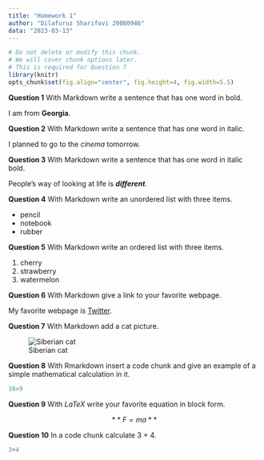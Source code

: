 ```yaml
---
title: "Homework 1"
author: "Dilafuruz Sharifovi 20080946"
data: "2023-03-13"
---
```


```r
# Do not delete or modify this chunk.
# We will cover chunk options later.
# This is required for Question 7
library(knitr)
opts_chunk$set(fig.align="center", fig.height=4, fig.width=5.5)
```

**Question 1** With Markdown write a sentence that has one word in bold.

I am from **Georgia**.

**Question 2** With Markdown write a sentence that has one word in italic.

I planned to go to the _cinema_ tomorrow.

**Question 3** With Markdown write a sentence that has one word in italic bold.

People's way of looking at life is **_different_**.

**Question 4** With Markdown write an unordered list with three items.

* pencil
* notebook
* rubber

**Question 5** With Markdown write an ordered list with three items.

1. cherry
2. strawberry
3. watermelon

**Question 6** With Markdown give a link to your favorite webpage.

My favorite webpage is [Twitter](https://twitter.com/i/flow/login?input_flow_data=%7B%22requested_variant%22%3A%22eyJsYW5nIjoidHIifQ%3D%3D%22%7D).

**Question 7** With Markdown add a cat picture.

![Siberian cat](https://cats.com/wp-content/uploads/2022/04/Siberian-Cat-compressed-768x384.jpg)

**Question 8** With Rmarkdown insert a code chunk and give an example of a simple mathematical calculation in it.

```r
16>9
```




**Question 9** With $LaTeX$ write your favorite equation in block form.

$$
**F=ma**
$$

**Question 10** In a code chunk calculate 3 + 4.

```r
3+4
```

